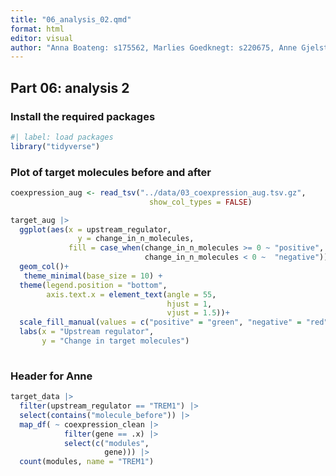 ```yaml
---
title: "06_analysis_02.qmd"
format: html
editor: visual
author: "Anna Boateng: s175562, Marlies Goedknegt: s220675, Anne Gjelstrup: s194530, Katja Jagd: s185395, Olivia Ronnenberg: s183359"
---
```


## Part 06: analysis 2

### Install the required packages

```r
#| label: load packages
library("tidyverse")
```

### Plot of target molecules before and after

```r
coexpression_aug <- read_tsv("../data/03_coexpression_aug.tsv.gz",
                               show_col_types = FALSE)
```

```r
target_aug |> 
  ggplot(aes(x = upstream_regulator,
               y = change_in_n_molecules,
             fill = case_when(change_in_n_molecules >= 0 ~ "positive",
                              change_in_n_molecules < 0 ~  "negative")))+
  geom_col()+ 
   theme_minimal(base_size = 10) +
  theme(legend.position = "bottom",
        axis.text.x = element_text(angle = 55,
                                   hjust = 1,
                                   vjust = 1.5))+
  scale_fill_manual(values = c("positive" = "green", "negative" = "red"))+
  labs(x = "Upstream regulator",
       y = "Change in target molecules")
  
```

### Header for Anne

```r


target_data |>
  filter(upstream_regulator == "TREM1") |>
  select(contains("molecule_before")) |>
  map_df( ~ coexpression_clean |> 
            filter(gene == .x) |> 
            select(c("modules",
                     gene))) |>
  count(modules, name = "TREM1")



```


